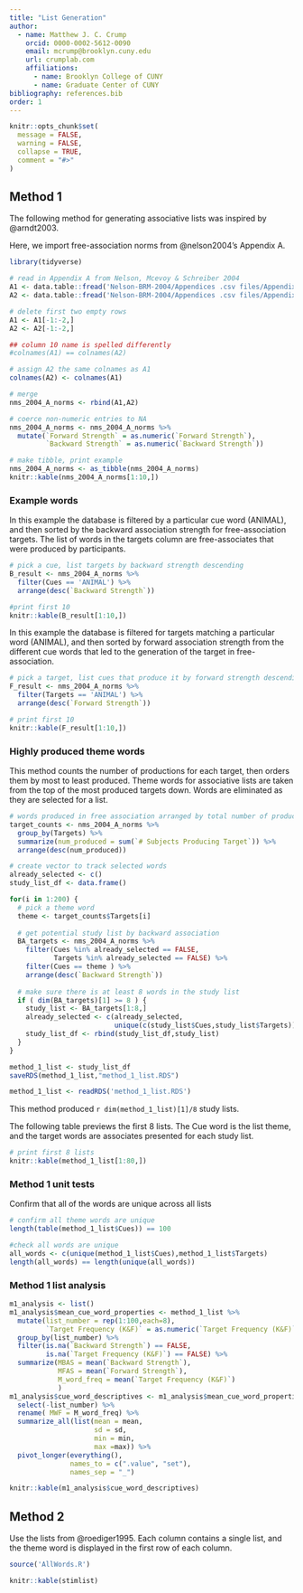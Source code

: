 ```yaml
---
title: "List Generation"
author:
  - name: Matthew J. C. Crump
    orcid: 0000-0002-5612-0090
    email: mcrump@brooklyn.cuny.edu
    url: crumplab.com
    affiliations:
      - name: Brooklyn College of CUNY
      - name: Graduate Center of CUNY
bibliography: references.bib
order: 1
---
```


```r
knitr::opts_chunk$set(
  message = FALSE,
  warning = FALSE,
  collapse = TRUE,
  comment = "#>"
)
```

## Method 1

The following method for generating associative lists was inspired by @arndt2003.

Here, we import free-association norms from @nelson2004's Appendix A.

```r
library(tidyverse)

# read in Appendix A from Nelson, Mcevoy & Schreiber 2004
A1 <- data.table::fread('Nelson-BRM-2004/Appendices .csv files/AppendixA1.csv')
A2 <- data.table::fread('Nelson-BRM-2004/Appendices .csv files/AppendixA2.csv')

# delete first two empty rows
A1 <- A1[-1:-2,] 
A2 <- A2[-1:-2,] 

## column 10 name is spelled differently
#colnames(A1) == colnames(A2)

# assign A2 the same colnames as A1
colnames(A2) <- colnames(A1)

# merge 
nms_2004_A_norms <- rbind(A1,A2)

# coerce non-numeric entries to NA
nms_2004_A_norms <- nms_2004_A_norms %>%
  mutate(`Forward Strength` = as.numeric(`Forward Strength`),
         `Backward Strength` = as.numeric(`Backward Strength`))

# make tibble, print example
nms_2004_A_norms <- as_tibble(nms_2004_A_norms)
knitr::kable(nms_2004_A_norms[1:10,])
```

### Example words

In this example the database is filtered by a particular cue word (ANIMAL), and then sorted by the backward association strength for free-association targets. The list of words in the targets column are free-associates that were produced by participants.

```r

# pick a cue, list targets by backward strength descending
B_result <- nms_2004_A_norms %>%
  filter(Cues == 'ANIMAL') %>%
  arrange(desc(`Backward Strength`))

#print first 10
knitr::kable(B_result[1:10,])

```

In this example the database is filtered for targets matching a particular word (ANIMAL), and then sorted by forward association strength from the different cue words that led to the generation of the target in free-association.

```r
# pick a target, list cues that produce it by forward strength descending
F_result <- nms_2004_A_norms %>%
  filter(Targets == 'ANIMAL') %>%
  arrange(desc(`Forward Strength`))

# print first 10
knitr::kable(F_result[1:10,])
```

### Highly produced theme words

This method counts the number of productions for each target, then orders them by most to least produced. Theme words for associative lists are taken from the top of the most produced targets down. Words are eliminated as they are selected for a list.

```r

# words produced in free association arranged by total number of productions
target_counts <- nms_2004_A_norms %>%
  group_by(Targets) %>%
  summarize(num_produced = sum(`# Subjects Producing Target`)) %>%
  arrange(desc(num_produced))

# create vector to track selected words
already_selected <- c()
study_list_df <- data.frame()

for(i in 1:200) {
  # pick a theme word
  theme <- target_counts$Targets[i]
  
  # get potential study list by backward association
  BA_targets <- nms_2004_A_norms %>%
    filter(Cues %in% already_selected == FALSE,
           Targets %in% already_selected == FALSE) %>%
    filter(Cues == theme ) %>%
    arrange(desc(`Backward Strength`))
  
  # make sure there is at least 8 words in the study list
  if ( dim(BA_targets)[1] >= 8 ) {
    study_list <- BA_targets[1:8,]
    already_selected <- c(already_selected,
                          unique(c(study_list$Cues,study_list$Targets)))
    study_list_df <- rbind(study_list_df,study_list)
  }
}

method_1_list <- study_list_df
saveRDS(method_1_list,"method_1_list.RDS")

```
```r
method_1_list <- readRDS('method_1_list.RDS')
```

This method produced `r dim(method_1_list)[1]/8` study lists.

The following table previews the first 8 lists. The Cue word is the list theme, and the target words are associates presented for each study list.

```r
# print first 8 lists
knitr::kable(method_1_list[1:80,])
```

### Method 1 unit tests

Confirm that all of the words are unique across all lists

```r
# confirm all theme words are unique
length(table(method_1_list$Cues)) == 100

#check all words are unique
all_words <- c(unique(method_1_list$Cues),method_1_list$Targets)
length(all_words) == length(unique(all_words))

```

### Method 1 list analysis

```r
m1_analysis <- list()
m1_analysis$mean_cue_word_properties <- method_1_list %>%
  mutate(list_number = rep(1:100,each=8),
         `Target Frequency (K&F)` = as.numeric(`Target Frequency (K&F)`)) %>%
  group_by(list_number) %>%
  filter(is.na(`Backward Strength`) == FALSE,
         is.na(`Target Frequency (K&F)`) == FALSE) %>%
  summarize(MBAS = mean(`Backward Strength`),
            MFAS = mean(`Forward Strength`),
            M_word_freq = mean(`Target Frequency (K&F)`)
            )
m1_analysis$cue_word_descriptives <- m1_analysis$mean_cue_word_properties %>%
  select(-list_number) %>%
  rename( MWF = M_word_freq) %>%
  summarize_all(list(mean = mean,
                     sd = sd,
                     min = min,
                     max =max)) %>%
  pivot_longer(everything(),
               names_to = c(".value", "set"),
               names_sep = "_")

knitr::kable(m1_analysis$cue_word_descriptives)

```


## Method 2

Use the lists from @roediger1995. Each column contains a single list, and the theme word is displayed in the first row of each column.

```r
source('AllWords.R')

knitr::kable(stimlist)
```
